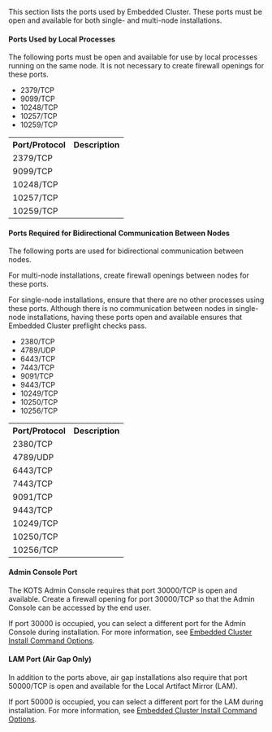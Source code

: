 This section lists the ports used by Embedded Cluster. These ports must be open and available for both single- and multi-node installations.

#### Ports Used by Local Processes

The following ports must be open and available for use by local processes running on the same node. It is not necessary to create firewall openings for these ports.

* 2379/TCP
* 9099/TCP
* 10248/TCP
* 10257/TCP
* 10259/TCP

<table>
  <tr>
    <th>Port/Protocol</th>
    <th>Description</th>
  </tr>
  <tr>
    <td>2379/TCP</td>
    <td></td>
  </tr>
  <tr>
    <td>9099/TCP</td>
    <td></td>
  </tr>
  <tr>
    <td>10248/TCP</td>
    <td></td>
  </tr>
  <tr>
    <td>10257/TCP</td>
    <td></td>
  </tr>
  <tr>
    <td>10259/TCP</td>
    <td></td>
  </tr>
</table>

#### Ports Required for Bidirectional Communication Between Nodes

The following ports are used for bidirectional communication between nodes.

For multi-node installations, create firewall openings between nodes for these ports.

For single-node installations, ensure that there are no other processes using these ports. Although there is no communication between nodes in single-node installations, having these ports open and available ensures that Embedded Cluster preflight checks pass.

* 2380/TCP
* 4789/UDP
* 6443/TCP
* 7443/TCP
* 9091/TCP
* 9443/TCP
* 10249/TCP
* 10250/TCP
* 10256/TCP

<table>
  <tr>
    <th>Port/Protocol</th>
    <th>Description</th>
  </tr>
  <tr>
    <td>2380/TCP</td>
    <td></td>
  </tr>
  <tr>
    <td>4789/UDP</td>
    <td></td>
  </tr>
  <tr>
    <td>6443/TCP</td>
    <td></td>
  </tr>
  <tr>
    <td>7443/TCP</td>
    <td></td>
  </tr>
  <tr>
    <td>9091/TCP</td>
    <td></td>
  </tr>
  <tr>
    <td>9443/TCP</td>
    <td></td>
  </tr>
  <tr>
    <td>10249/TCP</td>
    <td></td>
  </tr>
  <tr>
    <td>10250/TCP</td>
    <td></td>
  </tr>
  <tr>
    <td>10256/TCP</td>
    <td></td>
  </tr>
</table>

#### Admin Console Port

The KOTS Admin Console requires that port 30000/TCP is open and available. Create a firewall opening for port 30000/TCP so that the Admin Console can be accessed by the end user.

If port 30000 is occupied, you can select a different port for the Admin Console during installation. For more information, see [Embedded Cluster Install Command Options](/reference/embedded-cluster-install).

#### LAM Port (Air Gap Only)

In addition to the ports above, air gap installations also require that port 50000/TCP is open and available for the Local Artifact Mirror (LAM).

If port 50000 is occupied, you can select a different port for the LAM during installation. For more information, see [Embedded Cluster Install Command Options](/reference/embedded-cluster-install).